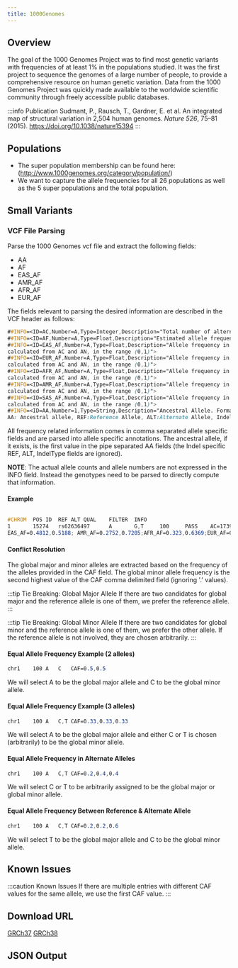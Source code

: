 ```yaml
---
title: 1000Genomes
---
```



## Overview

The goal of the 1000 Genomes Project was to find most genetic variants with frequencies of at least 1% in the populations studied. It was the first project to sequence the genomes of a large number of people, to provide a comprehensive resource on human genetic variation. Data from the 1000 Genomes Project was quickly made available to the worldwide scientific community through freely accessible public databases.

:::info Publication
Sudmant, P., Rausch, T., Gardner, E. et al. An integrated map of structural variation in 2,504 human genomes. *Nature 526*, 75–81 (2015). https://doi.org/10.1038/nature15394
:::

## Populations
* The super population membership can be found here: (http://www.1000genomes.org/category/population/)
* We want to capture the allele frequencies for all 26 populations as well as the 5 super populations and the total population.

## Small Variants
### VCF File Parsing
Parse the 1000 Genomes vcf file and extract the following fields:
* AA
* AF
* EAS_AF
* AMR_AF
* AFR_AF
* EUR_AF

The fields relevant to parsing the desired information are described in the VCF header as follows:
```scss
##INFO=<ID=AC,Number=A,Type=Integer,Description="Total number of alternate alleles in called genotypes">
##INFO=<ID=AF,Number=A,Type=Float,Description="Estimated allele frequency in the range (0,1)">
##INFO=<ID=EAS_AF,Number=A,Type=Float,Description="Allele frequency in the EAS populations \
calculated from AC and AN, in the range (0,1)">
##INFO=<ID=EUR_AF,Number=A,Type=Float,Description="Allele frequency in the EUR populations \
calculated from AC and AN, in the range (0,1)">
##INFO=<ID=AFR_AF,Number=A,Type=Float,Description="Allele frequency in the AFR populations \
calculated from AC and AN, in the range (0,1)">
##INFO=<ID=AMR_AF,Number=A,Type=Float,Description="Allele frequency in the AMR populations \
calculated from AC and AN, in the range (0,1)">
##INFO=<ID=SAS_AF,Number=A,Type=Float,Description="Allele frequency in the SAS populations \
calculated from AC and AN, in the range (0,1)">
##INFO=<ID=AA,Number=1,Type=String,Description="Ancestral Allele. Format: AA|REF|ALT|IndelType. \
AA: Ancestral allele, REF:Reference Allele, ALT:Alternate Allele, IndelType:Type of Indel (REF, ALT and IndelType are only defined for indels)">
```
All frequency related information comes in comma separated allele specific fields and are parsed into allele specific annotations. The ancestral allele, if it exists, is the first value in the pipe separated AA fields (the Indel specific REF, ALT, IndelType fields are ignored).

**NOTE**: The actual allele counts and allele numbers are not expressed in the INFO field. Instead the genotypes need to be parsed to directly compute that information.
#### Example

```scss

#CHROM	POS	ID	REF	ALT	QUAL	FILTER	INFO
1       15274   rs62636497      A       G,T     100     PASS    AC=1739,3210;AF=0.347244,0.640974; \
EAS_AF=0.4812,0.5188; AMR_AF=0.2752,0.7205;AFR_AF=0.323,0.6369;EUR_AF=0.2922,0.7078;SAS_AF=0.3497,0.6472;AA=g|||;
```

#### Conflict Resolution

The global major and minor alleles are extracted based on the frequency of the alleles provided in the CAF field. The global minor allele frequency is the second highest value of the CAF comma delimited field (ignoring '.' values).

:::tip Tie Breaking: Global Major Allele
If there are two candidates for global major and the reference allele is one of them, we prefer the reference allele.
:::

:::tip Tie Breaking: Global Minor Allele
If there are two candidates for global minor and the reference allele is one of them, we prefer the other allele. If the reference allele is not involved, they are chosen arbitrarily.
:::

#### Equal Allele Frequency Example (2 alleles)

```scss
chr1	100	A	C	CAF=0.5,0.5
```

We will select A to be the global major allele and C to be the global minor allele.

#### Equal Allele Frequency Example (3 alleles)

```scss
chr1	100	A	C,T	CAF=0.33,0.33,0.33
```

We will select A to be the global major allele and either C or T is chosen (arbitrarily) to be the global minor allele.

#### Equal Allele Frequency in Alternate Alleles

```scss
chr1	100	A	C,T	CAF=0.2,0.4,0.4
```

We will select C or T to be arbitrarily assigned to be the global major or global minor allele.

#### Equal Allele Frequency Between Reference & Alternate Allele

```scss
chr1	100	A	C,T	CAF=0.2,0.2,0.6
```

We will select T to be the global major allele and C to be the global minor allele.

## Known Issues

:::caution Known Issues
If there are multiple entries with different CAF values for the same allele, we use the first CAF value.
:::

## Download URL

[GRCh37](ftp://ftp.1000genomes.ebi.ac.uk/vol1/ftp/release/20130502/)
[GRCh38](http://ftp.1000genomes.ebi.ac.uk/vol1/ftp/data_collections/1000_genomes_project/release/20190312_biallelic_SNV_and_INDEL/)

## JSON Output

<JSON />
